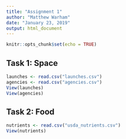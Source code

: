 ---
title: "Assignment 1"
author: "Matthew Warham"
date: "January 23, 2019"
output: html_document
---

```{r setup, include=FALSE}
knitr::opts_chunk$set(echo = TRUE)
```


## Task 1: Space 
```{r load data}

launches <- read.csv("launches.csv")
agencies <- read.csv("agencies.csv")
View(launches)
View(agencies)

```

## Task 2: Food

```{r load data}

nutrients <- read.csv("usda_nutrients.csv")
View(nutrients)

```

